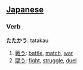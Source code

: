 == [[Japanese]] ==                             
===Verb===
'''たたかう''': tatakau

# [[戦う]]: [[battle]], [[match]], [[war]]
# [[闘う]]: [[fight]], [[struggle]], [[duel]]